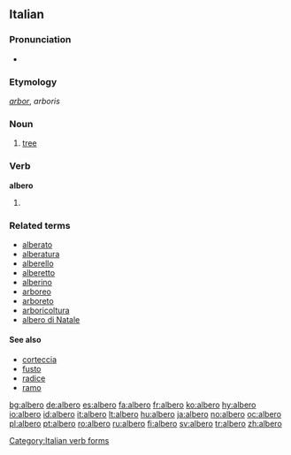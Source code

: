 {{see|alberò}}
==Italian==

===Pronunciation===
* {{IPA|[ˈalbero]}}
===Etymology===
{{L.|it}} ''[[arbor]]'', ''arboris''
===Noun===
{{it-noun|alber|m|o|i}}

#[[tree]]

===Verb===
'''albero'''

# {{form of|[[first-person|First-person]] [[singular]] [[present tense]]|[[alberare#Italian|alberare]]|lang=Italian}}

===Related terms===
*[[alberato]]
*[[alberatura]]
*[[alberello]]
*[[alberetto]]
*[[alberino]]
*[[arboreo]]
*[[arboreto]]
*[[arboricoltura]]
*[[albero di Natale]]

====See also====
*[[corteccia]]
*[[fusto]]
*[[radice]]
*[[ramo]]
[[Category:Italian verb forms]]

[[bg:albero]]
[[de:albero]]
[[es:albero]]
[[fa:albero]]
[[fr:albero]]
[[ko:albero]]
[[hy:albero]]
[[io:albero]]
[[id:albero]]
[[it:albero]]
[[lt:albero]]
[[hu:albero]]
[[ja:albero]]
[[no:albero]]
[[oc:albero]]
[[pl:albero]]
[[pt:albero]]
[[ro:albero]]
[[ru:albero]]
[[fi:albero]]
[[sv:albero]]
[[tr:albero]]
[[zh:albero]]
